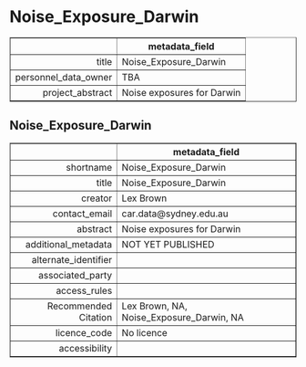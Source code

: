 Noise_Exposure_Darwin
===
<!-- html table generated in R 3.6.0 by xtable 1.8-4 package -->
<!-- Fri May 22 19:16:07 2020 -->
<table border=1>
<tr> <th>  </th> <th> metadata_field </th>  </tr>
  <tr> <td align="right"> title </td> <td> Noise_Exposure_Darwin </td> </tr>
  <tr> <td align="right"> personnel_data_owner </td> <td> TBA </td> </tr>
  <tr> <td align="right"> project_abstract </td> <td> Noise exposures for Darwin </td> </tr>
   </table>



Noise_Exposure_Darwin
---
<!-- html table generated in R 3.6.0 by xtable 1.8-4 package -->
<!-- Fri May 22 19:16:07 2020 -->
<table border=1>
<tr> <th>  </th> <th> metadata_field </th>  </tr>
  <tr> <td align="right"> shortname </td> <td> Noise_Exposure_Darwin </td> </tr>
  <tr> <td align="right"> title </td> <td> Noise_Exposure_Darwin </td> </tr>
  <tr> <td align="right"> creator </td> <td> Lex Brown </td> </tr>
  <tr> <td align="right"> contact_email </td> <td> car.data@sydney.edu.au </td> </tr>
  <tr> <td align="right"> abstract </td> <td> Noise exposures for Darwin </td> </tr>
  <tr> <td align="right"> additional_metadata </td> <td> NOT YET PUBLISHED </td> </tr>
  <tr> <td align="right"> alternate_identifier </td> <td>  </td> </tr>
  <tr> <td align="right"> associated_party </td> <td>  </td> </tr>
  <tr> <td align="right"> access_rules </td> <td>  </td> </tr>
  <tr> <td align="right"> Recommended Citation </td> <td> Lex Brown, NA, Noise_Exposure_Darwin, NA </td> </tr>
  <tr> <td align="right"> licence_code </td> <td> No licence </td> </tr>
  <tr> <td align="right"> accessibility </td> <td>  </td> </tr>
   </table>



